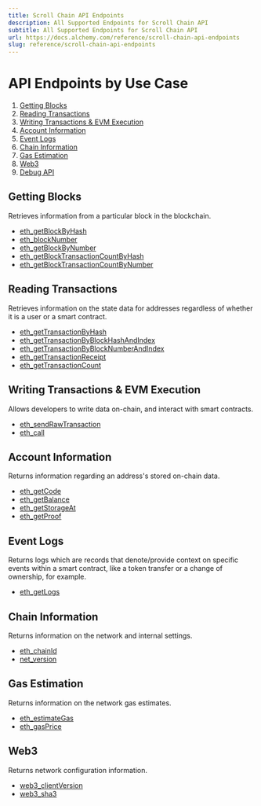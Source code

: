 ```yaml
---
title: Scroll Chain API Endpoints
description: All Supported Endpoints for Scroll Chain API
subtitle: All Supported Endpoints for Scroll Chain API
url: https://docs.alchemy.com/reference/scroll-chain-api-endpoints
slug: reference/scroll-chain-api-endpoints
---
```


# API Endpoints by Use Case

1. [Getting Blocks](#getting-blocks)
2. [Reading Transactions](#reading-transactions)
3. [Writing Transactions & EVM Execution](#writing-transactions--evm-execution)
4. [Account Information](#account-information)
5. [Event Logs](#event-logs)
6. [Chain Information](#chain-information)
7. [Gas Estimation](#gas-estimation)
8. [Web3](#web3)
9. [Debug API](#debug-api)

## Getting Blocks

Retrieves information from a particular block in the blockchain.

* [eth\_getBlockByHash](/reference/eth-getblockbyhash)
* [eth\_blockNumber](/reference/eth-blocknumber)
* [eth\_getBlockByNumber](/reference/eth-getblockbynumber)
* [eth\_getBlockTransactionCountByHash](/reference/eth-getblocktransactioncountbyhash)
* [eth\_getBlockTransactionCountByNumber](/reference/eth-getblocktransactioncountbynumber)

## Reading Transactions

Retrieves information on the state data for addresses regardless of whether it is a user or a smart contract.

* [eth\_getTransactionByHash](/reference/eth-gettransactionbyhash)
* [eth\_getTransactionByBlockHashAndIndex](/reference/eth-gettransactionbyblockhashandindex)
* [eth\_getTransactionByBlockNumberAndIndex](/reference/eth-gettransactionbyblocknumberandindex)
* [eth\_getTransactionReceipt](/reference/eth-gettransactionreceipt)
* [eth\_getTransactionCount](/reference/eth-gettransactioncount)

## Writing Transactions & EVM Execution

Allows developers to write data on-chain, and interact with smart contracts.

* [eth\_sendRawTransaction](/reference/eth-sendrawtransaction)
* [eth\_call](/reference/eth-call)

## Account Information

Returns information regarding an address's stored on-chain data.

* [eth\_getCode](/reference/eth-getcode)
* [eth\_getBalance](/reference/eth-getbalance)
* [eth\_getStorageAt](/reference/eth-getstorageat)
* [eth\_getProof](/reference/eth-getproof)

## Event Logs

Returns logs which are records that denote/provide context on specific events within a smart contract, like a token transfer or a change of ownership, for example.

* [eth\_getLogs](/reference/eth-getlogs)

## Chain Information

Returns information on the network and internal settings.

* [eth\_chainId](/reference/eth-chainid)
* [net\_version](/reference/net-version)

## Gas Estimation

Returns information on the network gas estimates.

* [eth\_estimateGas](/reference/eth-estimategas)
* [eth\_gasPrice](/reference/eth-gasprice)

## Web3

Returns network configuration information.

* [web3\_clientVersion](/reference/web3-clientversion)
* [web3\_sha3](/reference/web3-sha3)
